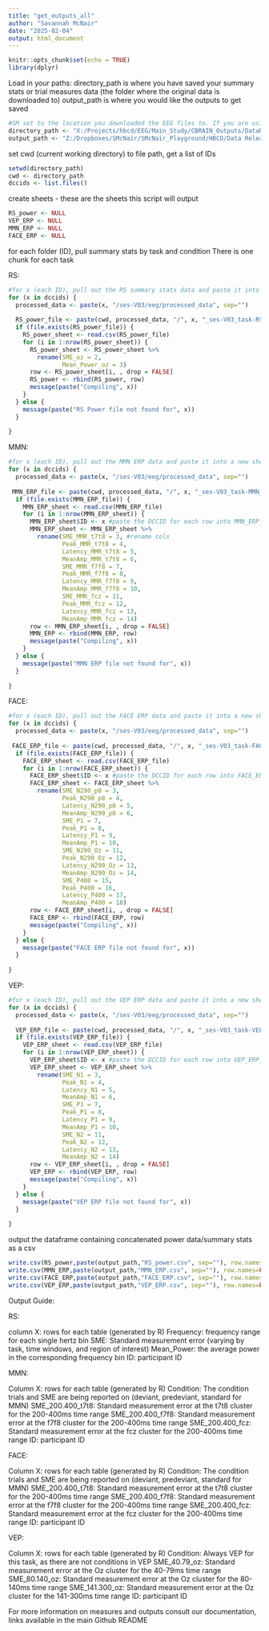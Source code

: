 ```yaml
---
title: "get_outputs_all"
author: "Savannah McNair"
date: "2025-02-04"
output: html_document
---
```


```r
knitr::opts_chunk$set(echo = TRUE)
library(dplyr)
```

Load in your paths:
directory_path is where you have saved your summary stats or trial measures data (the folder where the original data is downloaded to)
output_path is where you would like the outputs to get saved
```r
#SM set to the location you downloaded the EEG files to. If you are using a Windows computer, you will need to change the direction of the slashes from '\' to '/'
directory_path <- "X:/Projects/hbcd/EEG/Main_Study/CBRAIN_Outputs/DataReleaseIDs/"
output_path <- "Z:/Dropboxes/SMcNair/SMcNair_Playground/HBCD/Data Release/DataRelease_Githhub/test_cbrain_datarelease_deid/"
```

set cwd (current working directory) to file path, get a list of IDs
```r
setwd(directory_path) 
cwd <- directory_path
dccids <- list.files()
```

create sheets - these are the sheets this script will output
```r
RS_power <- NULL
VEP_ERP <- NULL
MMN_ERP <- NULL
FACE_ERP <- NULL
```

for each folder (ID), pull summary stats by task and condition
There is one chunk for each task 

RS: 
```r
#for x (each ID), pull out the RS summary stats data and paste it into a new sheet, storing ID in a new column
for (x in dccids) {
  processed_data <- paste(x, "/ses-V03/eeg/processed_data", sep="")
 
  RS_power_file <- paste(cwd, processed_data, "/", x, "_ses-V03_task-RS_PowerSummaryStats.csv", sep="")
  if (file.exists(RS_power_file)) {
    RS_power_sheet <- read.csv(RS_power_file)
    for (i in 1:nrow(RS_power_sheet)) {
      RS_power_sheet <- RS_power_sheet %>%
        rename(SME_oz = 2, 
               Mean_Power_oz = 3)
      row <- RS_power_sheet[i, , drop = FALSE]
      RS_power <- rbind(RS_power, row)
      message(paste("Compiling", x))
    }
  } else {
    message(paste("RS Power file not found for", x))
  }
  
}
```

MMN: 
```r
#for x (each ID), pull out the MMN ERP data and paste it into a new sheet, storing ID in a new column
for (x in dccids) {
  processed_data <- paste(x, "/ses-V03/eeg/processed_data", sep="")
  
 MMN_ERP_file <- paste(cwd, processed_data, "/", x, "_ses-V03_task-MMN_ERPSummaryStats.csv", sep="")
  if (file.exists(MMN_ERP_file)) {
    MMN_ERP_sheet <- read.csv(MMN_ERP_file)
    for (i in 1:nrow(MMN_ERP_sheet)) {
      MMN_ERP_sheet$ID <- x #paste the DCCID for each row into MMN_ERP_sheet
      MMN_ERP_sheet <- MMN_ERP_sheet %>%
        rename(SME_MMR_t7t8 = 3, #rename cols
               Peak_MMR_t7t8 = 4,
               Latency_MMR_t7t8 = 5,
               MeanAmp_MMR_t7t8 = 6,
               SME_MMR_f7f8 = 7,
               Peak_MMR_f7f8 = 8,
               Latency_MMR_f7f8 = 9,
               MeanAmp_MMR_f7f8 = 10,
               SME_MMR_fcz = 11,
               Peak_MMR_fcz = 12,
               Latency_MMR_fcz = 13,
               MeanAmp_MMR_fcz = 14)
      row <- MMN_ERP_sheet[i, , drop = FALSE]
      MMN_ERP <- rbind(MMN_ERP, row)
      message(paste("Compiling", x))
    }
  } else {
    message(paste("MMN ERP file not found for", x))
  }
  
}
```

FACE: 
```r
#for x (each ID), pull out the FACE ERP data and paste it into a new sheet, storing ID in a new column
for (x in dccids) {
  processed_data <- paste(x, "/ses-V03/eeg/processed_data", sep="")
  
 FACE_ERP_file <- paste(cwd, processed_data, "/", x, "_ses-V03_task-FACE_ERPSummaryStats.csv", sep="")
  if (file.exists(FACE_ERP_file)) {
    FACE_ERP_sheet <- read.csv(FACE_ERP_file)
    for (i in 1:nrow(FACE_ERP_sheet)) {
      FACE_ERP_sheet$ID <- x #paste the DCCID for each row into FACE_ERP_sheet
      FACE_ERP_sheet <- FACE_ERP_sheet %>%
        rename(SME_N290_p8 = 3,
               Peak_N290_p8 = 4,
               Latency_N290_p8 = 5, 
               MeanAmp_N290_p8 = 6, 
               SME_P1 = 7,
               Peak_P1 = 8,
               Latency_P1 = 9, 
               MeanAmp_P1 = 10,
               SME_N290_Oz = 11,
               Peak_N290_Oz = 12,
               Latency_N290_Oz = 13, 
               MeanAmp_N290_Oz = 14,
               SME_P400 = 15,
               Peak_P400 = 16,
               Latency_P400 = 17, 
               MeanAmp_P400 = 18)
      row <- FACE_ERP_sheet[i, , drop = FALSE]
      FACE_ERP <- rbind(FACE_ERP, row)
      message(paste("Compiling", x))
    }
  } else {
    message(paste("FACE ERP file not found for", x))
  }
  
}
```

VEP: 
```r
#for x (each ID), pull out the VEP ERP data and paste it into a new sheet, storing ID in a new column
for (x in dccids) {
  processed_data <- paste(x, "/ses-V03/eeg/processed_data", sep="")
  
  VEP_ERP_file <- paste(cwd, processed_data, "/", x, "_ses-V03_task-VEP_ERPSummaryStats.csv", sep="")
  if (file.exists(VEP_ERP_file)) {
    VEP_ERP_sheet <- read.csv(VEP_ERP_file)
    for (i in 1:nrow(VEP_ERP_sheet)) {
      VEP_ERP_sheet$ID <- x #paste the DCCID for each row into VEP_ERP_sheet
      VEP_ERP_sheet <- VEP_ERP_sheet %>%
        rename(SME_N1 = 3,
               Peak_N1 = 4,
               Latency_N1 = 5, 
               MeanAmp_N1 = 6, 
               SME_P1 = 7,
               Peak_P1 = 8,
               Latency_P1 = 9, 
               MeanAmp_P1 = 10, 
               SME_N2 = 11,
               Peak_N2 = 12,
               Latency_N2 = 13, 
               MeanAmp_N2 = 14)
      row <- VEP_ERP_sheet[i, , drop = FALSE]
      VEP_ERP <- rbind(VEP_ERP, row)
      message(paste("Compiling", x))
    }
  } else {
    message(paste("VEP ERP file not found for", x))
  }
  
}
```

output the dataframe containing concatenated power data/summary stats as a csv
```r
write.csv(RS_power,paste(output_path,"RS_power.csv", sep=""), row.names=FALSE) #Feel free to change the name of the file to however you would prefer it to be named, as a general example we have chosen "RS_Power.csv"
write.csv(MMN_ERP,paste(output_path,"MMN_ERP.csv", sep=""), row.names=FALSE) #Feel free to change the name of the file to however you would prefer it to be named, as a general example we have chosen "MMN_ERP.csv"
write.csv(FACE_ERP,paste(output_path,"FACE_ERP.csv", sep=""), row.names=FALSE) #Feel free to change the name of the file to however you would prefer it to be named, as a general example we have chosen "FACE_ERP.csv"
write.csv(VEP_ERP,paste(output_path,"VEP_ERP.csv", sep=""), row.names=FALSE) #Feel free to change the name of the file to however you would prefer it to be named, as a general example we have chosen "VEP_ERP.csv"
```

Output Guide:

RS: 

column X: rows for each table (generated by R)
Frequency: frequency range for each single hertz bin 
SME: Standard measurement error (varying by task, time windows, and region of interest)
Mean_Power: the average power in the corresponding frequency bin
ID: participant ID

MMN: 

Column X: rows for each table (generated by R)
Condition: The condition trials and SME are being reported on (deviant, predeviant, standard for MMN)
SME_200.400_t7t8: Standard measurement error at the t7t8 cluster for the 200-400ms time range
SME_200.400_f7f8: Standard measurement error at the f7f8 cluster for the 200-400ms time range
SME_200.400_fcz: Standard measurement error at the fcz cluster for the 200-400ms time range
ID: participant ID

FACE: 

Column X: rows for each table (generated by R)
Condition: The condition trials and SME are being reported on (deviant, predeviant, standard for MMN)
SME_200.400_t7t8: Standard measurement error at the t7t8 cluster for the 200-400ms time range
SME_200.400_f7f8: Standard measurement error at the f7f8 cluster for the 200-400ms time range
SME_200.400_fcz: Standard measurement error at the fcz cluster for the 200-400ms time range
ID: participant ID

VEP: 

Column X: rows for each table (generated by R)
Condition: Always VEP for this task, as there are not conditions in VEP
SME_40.79_oz: Standard measurement error at the Oz cluster for the 40-79ms time range
SME_80.140_oz: Standard measurement error at the Oz cluster for the 80-140ms time range
SME_141.300_oz: Standard measurement error at the Oz cluster for the 141-300ms time range
ID: participant ID

For more information on measures and outputs consult our documentation, links available in the main Github README
